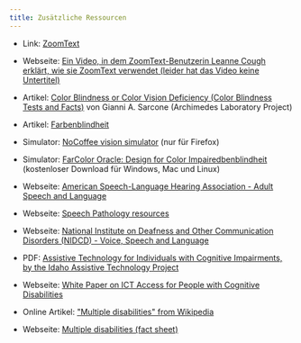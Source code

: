 ```yaml
---
title: Zusätzliche Ressourcen
---
```


- Link: <a href="https://www.zoomtext.com/" target="_blank">ZoomText</a>

- Webseite: <a href="http://vimeo.com/13757711" target="_blank">Ein Video, in dem
  ZoomText-Benutzerin Leanne Cough erklärt, wie sie ZoomText verwendet (leider hat
  das Video keine Untertitel)</a>

- Artikel: <a href="http://www.archimedes-lab.org/colorblindnesstest.html/"
  target="_blank">Color Blindness or Color Vision Deficiency (Color Blindness
  Tests and Facts)</a> von Gianni A. Sarcone (Archimedes Laboratory Project)

- Artikel: <a href="https://de.wikipedia.org/wiki/Farbenblindheit"
  target="_blank">Farbenblindheit</a>

- Simulator: <a href="https://addons.mozilla.org/en-US/firefox/addon/nocoffee/"
  target="_blank">NoCoffee vision simulator</a> (nur für Firefox)

- Simulator: <a href="https://www.colororacle.org" target="_blank">FarColor
  Oracle: Design for Color Impairedbenblindheit</a> (kostenloser Download für
  Windows, Mac und Linux)

- Webseite: <a href="http://www.asha.org/public/speech/disorders/AdultSandL"
  target="_blank">American Speech-Language Hearing Association - Adult Speech and
  Language</a>

- Webseite: <a href="https://communicatespeech.com.au/resources/" target="_blank">
  Speech Pathology resources</a>

- Webseite: <a href="http://www.nidcd.nih.gov/health/voice/Pages/Default.aspx"
  target="_blank">National Institute on Deafness and Other Communication Disorders
  (NIDCD) - Voice, Speech and Language</a>

- PDF: <a href="http://idahoat.org/Portals/60/Documents/Services/Resources/AT_CognitiveImpairmentsHandbook.pdf"
  target="_blank">Assistive Technology for Individuals with Cognitive Impairments,
  by the Idaho Assistive Technology Project</a>

- Webseite: <a href="https://www.fcc.gov/document/white-paper-ict-access-people-cognitive-disabilities"
  target="_blank">White Paper on ICT Access for People with Cognitive
  Disabilities</a>

- Online Artikel: <a href="https://en.wikipedia.org/wiki/Multiple_disabilities"
  target="_blank">"Multiple disabilities" from Wikipedia</a>

- Webseite: <a href="https://www.parentcenterhub.org/multiple/" target="_blank">
  Multiple disabilities (fact sheet)</a>

